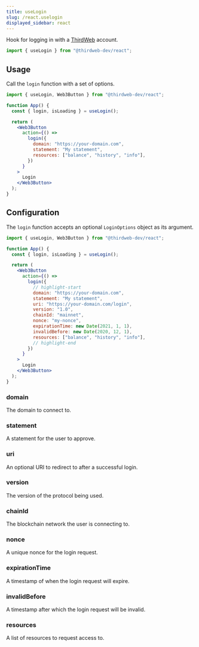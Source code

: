 ```yaml
---
title: useLogin
slug: /react.uselogin
displayed_sidebar: react
---
```


Hook for logging in with a [ThirdWeb](/thirdweb) account.

```jsx
import { useLogin } from "@thirdweb-dev/react";
```

## Usage

Call the `login` function with a set of options.

```jsx
import { useLogin, Web3Button } from "@thirdweb-dev/react";

function App() {
  const { login, isLoading } = useLogin();

  return (
    <Web3Button
      action={() =>
        login({
          domain: "https://your-domain.com",
          statement: "My statement",
          resources: ["balance", "history", "info"],
        })
      }
    >
      Login
    </Web3Button>
  );
}
```

## Configuration

The `login` function accepts an optional `LoginOptions` object as its argument.

```jsx
import { useLogin, Web3Button } from "@thirdweb-dev/react";

function App() {
  const { login, isLoading } = useLogin();

  return (
    <Web3Button
      action={() =>
        login({
          // highlight-start
          domain: "https://your-domain.com",
          statement: "My statement",
          uri: "https://your-domain.com/login",
          version: "1.0",
          chainId: "mainnet",
          nonce: "my-nonce",
          expirationTime: new Date(2021, 1, 1),
          invalidBefore: new Date(2020, 12, 1),
          resources: ["balance", "history", "info"],
          // highlight-end
        })
      }
    >
      Login
    </Web3Button>
  );
}
```

### domain

The domain to connect to.

### statement

A statement for the user to approve.

### uri

An optional URI to redirect to after a successful login.

### version

The version of the protocol being used.

### chainId

The blockchain network the user is connecting to.

### nonce

A unique nonce for the login request.

### expirationTime

A timestamp of when the login request will expire.

### invalidBefore

A timestamp after which the login request will be invalid.

### resources

A list of resources to request access to.
